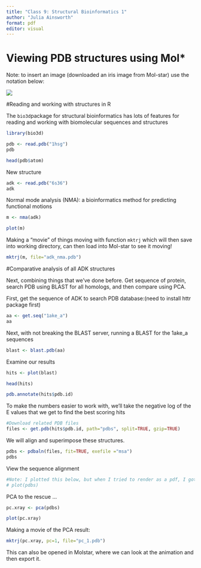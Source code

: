 ```yaml
---
title: "Class 9: Structural Bioinformatics 1"
author: "Julia Ainsworth"
format: pdf
editor: visual
---
```


# Viewing PDB structures using Mol*

Note: to insert an image (downloaded an iris image from Mol-star) use the notation below: 

![](1HSG.png)


#Reading and working with structures in R

The `bio3d`package for structural bioinformatics has lots of features for reading and working with biomolecular sequences and structures 

```r
library(bio3d)

pdb <- read.pdb("1hsg")
pdb
```

```r
head(pdb$atom)
```
New structure
```r
adk <- read.pdb("6s36")
adk
```

Normal mode analysis (NMA): a bioinformatics method for predicting functional motions

```r
m <- nma(adk)

plot(m)
```

Making a "movie" of things moving with function `mktrj` which will then save into working directory, can then load into Mol-star to see it moving! 

```r
mktrj(m, file="adk_nma.pdb")
```

#Comparative analysis of all ADK structures

Next, combining things that we've done before.  Get sequence of protein, search PDB using BLAST for all homologs, and then compare using PCA.

First, get the sequence of ADK to search PDB database:(need to install httr package first)

```r
aa <- get.seq("1ake_a")
aa
```

Next, with not breaking the BLAST server, running a BLAST for the 1ake_a sequences
```r
blast <- blast.pdb(aa)
```
Examine our results
```r
hits <- plot(blast)
```
```r
head(hits)
```


```r
pdb.annotate(hits$pdb.id)
```

To make the numbers easier to work with, we'll take the negative log of the E values that we get to find the best scoring hits

```r
#Download related PDB files
files <- get.pdb(hits$pdb.id, path="pdbs", split=TRUE, gzip=TRUE)

```

We will align and superimpose these structures. 

```r
pdbs <- pdbaln(files, fit=TRUE, exefile ="msa")
pdbs
```

View the sequence alignment
```r
#Note: I plotted this below, but when I tried to render as a pdf, I got an error saying the figure margins were too large, so I have commented it out here to make a pdf
# plot(pdbs)
```

PCA to the rescue ... 
```r
pc.xray <- pca(pdbs)
```

```r
plot(pc.xray)
```

Making a movie of the PCA result:
```r
mktrj(pc.xray, pc=1, file="pc_1.pdb")
```


This can also be opened in Molstar, where we can look at the animation and then export it.  



